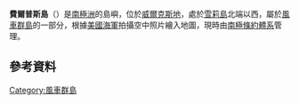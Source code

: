 {{coord|66|17|S|110|30|E|display=title}}

'''費爾普斯島'''（{{lang-en|Phelps Island}}）是[[南極洲|南極洲]]的島嶼，位於[[威爾克斯地|威爾克斯地]]，處於[[雪莉島|雪莉島]]北端以西，屬於[[風車群島|風車群島]]的一部分，根據[[美國海軍|美國海軍]]拍攝空中照片繪入地圖，現時由[[南極條約體系|南極條約體系]]管理。

==參考資料==
{{usgs-gazetteer|id=11707}}

{{DEFAULTSORT:Phelps Island}}
[[Category:風車群島|Category:風車群島]]


{{WilkesLand-geo-stub}}